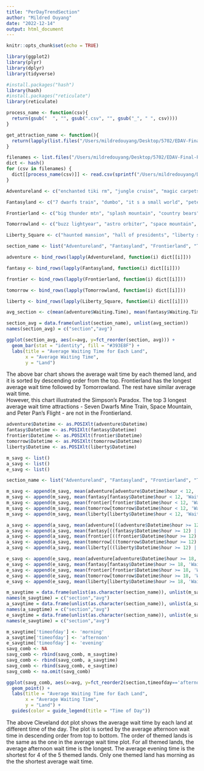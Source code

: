 ```yaml
---
title: "PerDayTrendSection"
author: "Mildred Ouyang"
date: "2022-12-14"
output: html_document
---
```


```r
knitr::opts_chunk$set(echo = TRUE)
```

```r
library(ggplot2)
library(plyr)
library(dplyr)
library(tidyverse)

#install.packages("hash")
library(hash)
#install.packages("reticulate")
library(reticulate)
```

```r
process_name <- function(csv){
  return(gsub("  ", "", gsub(".csv", "", gsub("_", " ", csv))))
}

get_attraction_name <- function(){
  return(lapply(list.files("/Users/mildredouyang/Desktop/5702/EDAV-Final-Project/Data/data/Magic Kingdom/xysong_python"), process_name))
}

filenames <- list.files("/Users/mildredouyang/Desktop/5702/EDAV-Final-Project/Data/data/cleaned")
dict <- hash()
for (csv in filenames) {
  dict[[process_name(csv)]] <- read.csv(sprintf("/Users/mildredouyang/Desktop/5702/EDAV-Final-Project/Data/data/cleaned/%s", csv))
}
```

```r
Adventureland <- c("enchanted tiki rm", "jungle cruise", "magic carpets", "pirates of caribbean")

Fantasyland <- c("7 dwarfs train", "dumbo", "it s a small world", "peter pan s flight", "winnie the pooh", "under the sea", "regal carrousel", "mad tea party", "barnstormer")

Frontierland <- c("big thunder mtn", "splash mountain", "country bears")

Tomorrowland <- c("buzz lightyear", "astro orbiter", "space mountain", "tom land speedway", "peoplemover", "carousel of progress")

Liberty_Square <- c("haunted mansion", "hall of presidents", "liberty sq riverboat")

section_name <- list("Adventureland", "Fantasyland", "Frontierland", "Tomorrowland", "Liberty Square")
```

```r
adventure <- bind_rows(lapply(Adventureland, function(i) dict[[i]]))
```

```r
fantasy <- bind_rows(lapply(Fantasyland, function(i) dict[[i]]))
```

```r
frontier <- bind_rows(lapply(Frontierland, function(i) dict[[i]]))
```

```r
tomorrow <- bind_rows(lapply(Tomorrowland, function(i) dict[[i]]))
```

```r
liberty <- bind_rows(lapply(Liberty_Square, function(i) dict[[i]]))
```

```r
avg_section <- c(mean(adventure$Waiting.Time), mean(fantasy$Waiting.Time), mean(frontier$Waiting.Time), mean(tomorrow$Waiting.Time), mean(liberty$Waiting.Time))
```

```r
section_avg = data.frame(unlist(section_name), unlist(avg_section))
names(section_avg) = c("section","avg")
```

```r
ggplot(section_avg, aes(x=avg, y=fct_reorder(section, avg))) + 
  geom_bar(stat = "identity", fill = "#393E8F") +
  labs(title = "Average Waiting Time for Each Land", 
       x = "Average Waiting Time", 
       y = "Land")
```

The above bar chart shows the average wait time by each themed land, and it is sorted by descending order from the top. Frontierland has the longest average wait time followed by Tomorrowland. The rest have similar average wait time.       
However, this chart illustrated the Simpson's Paradox. The top 3 longest average wait time attractions - Seven Dwarfs Mine Train, Space Mountain, and Peter Pan's Flight - are not in the Frontierland.    
```r
adventure$Datetime <- as.POSIXlt(adventure$Datetime)
fantasy$Datetime <- as.POSIXlt(fantasy$Datetime)
frontier$Datetime <- as.POSIXlt(frontier$Datetime)
tomorrow$Datetime <- as.POSIXlt(tomorrow$Datetime)
liberty$Datetime <- as.POSIXlt(liberty$Datetime)
```

```r
m_savg <- list()
a_savg <- list()
e_savg <- list()

section_name <- list("Adventureland", "Fantasyland", "Frontierland", "Tomorrowland", "Liberty Square")

m_savg <- append(m_savg, mean(adventure[adventure$Datetime$hour < 12, 'Waiting.Time']))
m_savg <- append(m_savg, mean(fantasy[fantasy$Datetime$hour < 12, 'Waiting.Time']))
m_savg <- append(m_savg, mean(frontier[frontier$Datetime$hour < 12, 'Waiting.Time']))
m_savg <- append(m_savg, mean(tomorrow[tomorrow$Datetime$hour < 12, 'Waiting.Time']))
m_savg <- append(m_savg, mean(liberty[liberty$Datetime$hour < 12, 'Waiting.Time']))

a_savg <- append(a_savg, mean(adventure[((adventure$Datetime$hour >= 12) | (adventure$Datetime$hour < 18)), 'Waiting.Time']))
a_savg <- append(a_savg, mean(fantasy[((fantasy$Datetime$hour >= 12) | (fantasy$Datetime$hour < 18)), 'Waiting.Time']))
a_savg <- append(a_savg, mean(frontier[((frontier$Datetime$hour >= 12) | (frontier$Datetime$hour < 18)), 'Waiting.Time']))
a_savg <- append(a_savg, mean(tomorrow[((tomorrow$Datetime$hour >= 12) | (tomorrow$Datetime$hour < 18)), 'Waiting.Time']))
a_savg <- append(a_savg, mean(liberty[((liberty$Datetime$hour >= 12) | (liberty$Datetime$hour < 18)), 'Waiting.Time']))

e_savg <- append(e_savg, mean(adventure[adventure$Datetime$hour >= 18, 'Waiting.Time']))
e_savg <- append(e_savg, mean(fantasy[fantasy$Datetime$hour >= 18, 'Waiting.Time']))
e_savg <- append(e_savg, mean(frontier[frontier$Datetime$hour >= 18, 'Waiting.Time']))
e_savg <- append(e_savg, mean(tomorrow[tomorrow$Datetime$hour >= 18, 'Waiting.Time']))
e_savg <- append(e_savg, mean(liberty[liberty$Datetime$hour >= 18, 'Waiting.Time']))

m_savgtime = data.frame(unlist(as.character(section_name)), unlist(m_savg))
names(m_savgtime) = c("section","avg")
a_savgtime = data.frame(unlist(as.character(section_name)), unlist(a_savg))
names(a_savgtime) = c("section","avg")
e_savgtime = data.frame(unlist(as.character(section_name)), unlist(e_savg))
names(e_savgtime) = c("section","avg")
```

```r
m_savgtime['timeofday'] <- 'morning'
a_savgtime['timeofday'] <- 'afternoon'
e_savgtime['timeofday'] <- 'evening'
savg_comb <- NA
savg_comb <- rbind(savg_comb, m_savgtime)
savg_comb <- rbind(savg_comb, a_savgtime)
savg_comb <- rbind(savg_comb, e_savgtime)
savg_comb <- na.omit(savg_comb)
```

```r
ggplot(savg_comb, aes(x=avg, y=fct_reorder2(section,timeofday=='afternoon',avg,.desc=FALSE), color = timeofday)) + 
  geom_point() +
  labs(title = "Average Waiting Time for Each Land", 
       x = "Average Waiting Time", 
       y = "Land") +
  guides(color = guide_legend(title = "Time of Day"))
```

The above Cleveland dot plot shows the average wait time by each land at different time of the day. The plot is sorted by the average afternoon wait time in descending order from top to bottom. The order of themed lands is the same as the one in the average wait time plot. For all themed lands, the average afternoon wait time is the longest. The average evening time is the shortest for 4 of the 5 themed lands. Only one themed land has morning as the the shortest average wait time.    